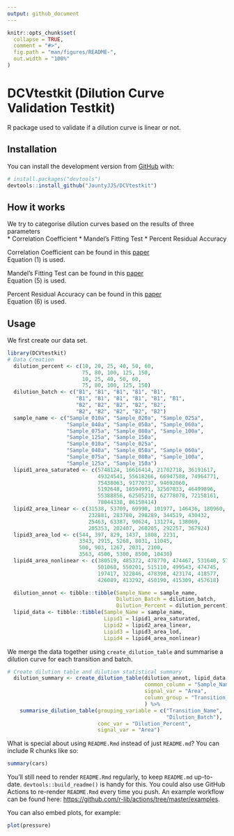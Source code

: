 ```yaml
---
output: github_document
---
```


<!-- README.md is generated from README.Rmd. Please edit that file -->

```r
knitr::opts_chunk$set(
  collapse = TRUE,
  comment = "#>",
  fig.path = "man/figures/README-",
  out.width = "100%"
)
```

# DCVtestkit (Dilution Curve Validation Testkit)

<!-- badges: start -->
<!-- badges: end -->

R package used to validate if a dilution curve is linear or not.

## Installation

You can install the development version from [GitHub](https://github.com/) with:

``` r
# install.packages("devtools")
devtools::install_github("JauntyJJS/DCVtestkit")
```
## How it works

We try to categorise dilution curves based on the results of three parameters  
* Correlation Coefficient
* Mandel's Fitting Test
* Percent Residual Accuracy

Correlation Coefficient can be found in this [paper](https://link.springer.com/article/10.1007/s00769-002-0487-6)  
Equation (1) is used.

Mandel's Fitting Test can be found in this
[paper](https://pubs.rsc.org/en/content/articlelanding/2013/ay/c2ay26400e#!divAbstract)  
Equation (5) is used.

Percent Residual Accuracy can be found in this [paper](https://www.sciencedirect.com/science/article/abs/pii/S0039914018307549)  
Equation (6) is used.


## Usage

We first create our data set.

```r
library(DCVtestkit)
# Data Creation
  dilution_percent <- c(10, 20, 25, 40, 50, 60,
                        75, 80, 100, 125, 150,
                        10, 25, 40, 50, 60,
                        75, 80, 100, 125, 150)
  dilution_batch <- c("B1", "B1", "B1", "B1", "B1",
                      "B1", "B1", "B1", "B1", "B1", "B1",
                      "B2", "B2", "B2", "B2", "B2",
                      "B2", "B2", "B2", "B2", "B2")
  sample_name <- c("Sample_010a", "Sample_020a", "Sample_025a",
                   "Sample_040a", "Sample_050a", "Sample_060a",
                   "Sample_075a", "Sample_080a", "Sample_100a",
                   "Sample_125a", "Sample_150a",
                   "Sample_010a", "Sample_025a",
                   "Sample_040a", "Sample_050a", "Sample_060a",
                   "Sample_075a", "Sample_080a", "Sample_100a",
                   "Sample_125a", "Sample_150a")
  lipid1_area_saturated <- c(5748124, 16616414, 21702718, 36191617,
                             49324541, 55618266, 66947588, 74964771,
                             75438063, 91770737, 94692060,
                             5192648, 16594991, 32507833, 46499896,
                             55388856, 62505210, 62778078, 72158161,
                             78044338, 86158414)
  lipid2_area_linear <- c(31538, 53709, 69990, 101977, 146436, 180960,
                          232881, 283780, 298289, 344519, 430432,
                          25463, 63387, 90624, 131274, 138069,
                          205353, 202407, 260205, 292257, 367924)
  lipid3_area_lod <- c(544, 397, 829, 1437, 1808, 2231,
                       3343, 2915, 5268, 8031, 11045,
                       500, 903, 1267, 2031, 2100,
                       3563, 4500, 5300, 8500, 10430)
  lipid4_area_nonlinear <- c(380519, 485372, 478770, 474467, 531640, 576301,
                             501068, 550201, 515110, 499543, 474745,
                             197417, 322846, 478398, 423174, 418577,
                             426089, 413292, 450190, 415309, 457618)

  dilution_annot <- tibble::tibble(Sample_Name = sample_name,
                                   Dilution_Batch = dilution_batch,
                                   Dilution_Percent = dilution_percent)
  lipid_data <- tibble::tibble(Sample_Name = sample_name,
                               Lipid1 = lipid1_area_saturated,
                               Lipid2 = lipid2_area_linear,
                               Lipid3 = lipid3_area_lod,
                               Lipid4 = lipid4_area_nonlinear)
```

We merge the data together using `create_dilution_table` and summarise a dilution
curve for each transition and batch.

```r
# Create dilution table and dilution statistical summary
  dilution_summary <- create_dilution_table(dilution_annot, lipid_data,
                                            common_column = "Sample_Name",
                                            signal_var = "Area",
                                            column_group = "Transition_Name"
                                            ) %>%
    summarise_dilution_table(grouping_variable = c("Transition_Name",
                                                   "Dilution_Batch"),
                             conc_var = "Dilution_Percent",
                             signal_var = "Area")

```

What is special about using `README.Rmd` instead of just `README.md`? You can include R chunks like so:

```r
summary(cars)
```

You'll still need to render `README.Rmd` regularly, to keep `README.md` up-to-date. `devtools::build_readme()` is handy for this. You could also use GitHub Actions to re-render `README.Rmd` every time you push. An example workflow can be found here: <https://github.com/r-lib/actions/tree/master/examples>.

You can also embed plots, for example:

```r
plot(pressure)
```

